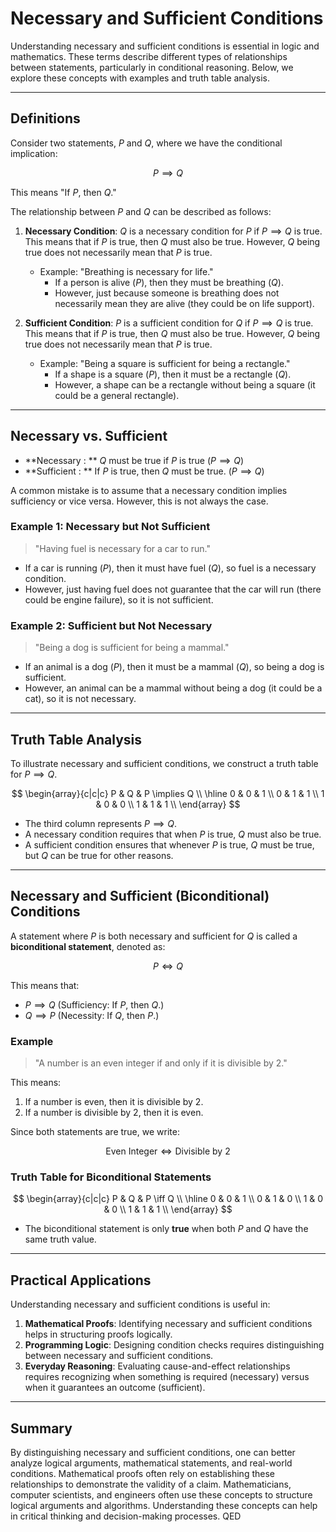 # Necessary and Sufficient Conditions

Understanding necessary and sufficient conditions is essential in logic and mathematics. These terms describe different types of relationships between statements, particularly in conditional reasoning. Below, we explore these concepts with examples and truth table analysis.

*** 

## Definitions

Consider two statements, $P$ and $Q$, where we have the conditional implication:

$$P \implies Q$$

This means "If $P$, then $Q$."

The relationship between $P$ and $Q$ can be described as follows:

1. **Necessary Condition**: $Q$ is a necessary condition for $P$ if $P \implies Q$ is true. This means that if $P$ is true, then $Q$ must also be true. However, $Q$ being true does not necessarily mean that $P$ is true.
   
   - Example: "Breathing is necessary for life."
     - If a person is alive ($P$), then they must be breathing ($Q$).
     - However, just because someone is breathing does not necessarily mean they are alive (they could be on life support).

2. **Sufficient Condition**: $P$ is a sufficient condition for $Q$ if $P \implies Q$ is true. This means that if $P$ is true, then $Q$ must also be true. However, $Q$ being true does not necessarily mean that $P$ is true.
   
   - Example: "Being a square is sufficient for being a rectangle."
     - If a shape is a square ($P$), then it must be a rectangle ($Q$).
     - However, a shape can be a rectangle without being a square (it could be a general rectangle).

***

## Necessary vs. Sufficient


- **Necessary : ** $Q$ must be true if $P$ is true ($P \implies Q$)
- **Sufficient : ** If $P$ is true, then $Q$ must be true. ($P \implies Q$)

A common mistake is to assume that a necessary condition implies sufficiency or vice versa. However, this is not always the case.

### Example 1: Necessary but Not Sufficient

> "Having fuel is necessary for a car to run."

- If a car is running ($P$), then it must have fuel ($Q$), so fuel is a necessary condition.
- However, just having fuel does not guarantee that the car will run (there could be engine failure), so it is not sufficient.

### Example 2: Sufficient but Not Necessary

> "Being a dog is sufficient for being a mammal."

- If an animal is a dog ($P$), then it must be a mammal ($Q$), so being a dog is sufficient.
- However, an animal can be a mammal without being a dog (it could be a cat), so it is not necessary.

***

## Truth Table Analysis

To illustrate necessary and sufficient conditions, we construct a truth table for $P \implies Q$.

$$
\begin{array}{c|c|c}
P & Q & P \implies Q \\
\hline
0 & 0 & 1 \\
0 & 1 & 1 \\
1 & 0 & 0 \\
1 & 1 & 1 \\
\end{array}
$$

- The third column represents $P \implies Q$.
- A necessary condition requires that when $P$ is true, $Q$ must also be true.
- A sufficient condition ensures that whenever $P$ is true, $Q$ must be true, but $Q$ can be true for other reasons.

***

## Necessary and Sufficient (Biconditional) Conditions

A statement where $P$ is both necessary and sufficient for $Q$ is called a **biconditional statement**, denoted as:

$$P \iff Q$$

This means that:

- $P \implies Q$ (Sufficiency: If $P$, then $Q$.)
- $Q \implies P$ (Necessity: If $Q$, then $P$.)

### Example

> "A number is an even integer if and only if it is divisible by 2."

This means:

1. If a number is even, then it is divisible by 2.
2. If a number is divisible by 2, then it is even.

Since both statements are true, we write:

$$ \text{Even Integer} \iff \text{Divisible by 2} $$

### Truth Table for Biconditional Statements

$$
\begin{array}{c|c|c}
P & Q & P \iff Q \\
\hline
0 & 0 & 1 \\
0 & 1 & 0 \\
1 & 0 & 0 \\
1 & 1 & 1 \\
\end{array}
$$

- The biconditional statement is only **true** when both $P$ and $Q$ have the same truth value.

***

## Practical Applications

Understanding necessary and sufficient conditions is useful in:

1. **Mathematical Proofs**: Identifying necessary and sufficient conditions helps in structuring proofs logically.
2. **Programming Logic**: Designing condition checks requires distinguishing between necessary and sufficient conditions.
3. **Everyday Reasoning**: Evaluating cause-and-effect relationships requires recognizing when something is required (necessary) versus when it guarantees an outcome (sufficient).

***

## Summary

By distinguishing necessary and sufficient conditions, one can better analyze logical arguments, mathematical statements, and real-world conditions. Mathematical proofs often rely on establishing these relationships to demonstrate the validity of a claim.  Mathematicians, computer scientists, and engineers often use these concepts to structure logical arguments and algorithms.  Understanding these concepts can help in critical thinking and decision-making processes.  QED

